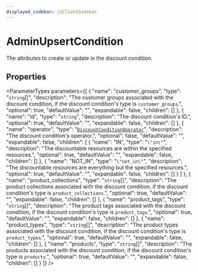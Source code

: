 ```yaml
---
displayed_sidebar: jsClientSidebar
---
```



# AdminUpsertCondition

The attributes to create or update in the discount condition.

## Properties

<ParameterTypes parameters={[
  {
    "name": "customer_groups",
    "type": "`string`[]",
    "description": "The customer groups associated with the discount condition, if the discount condition's type is `customer_groups`.",
    "optional": true,
    "defaultValue": "",
    "expandable": false,
    "children": []
  },
  {
    "name": "id",
    "type": "`string`",
    "description": "The discount condition's ID.",
    "optional": true,
    "defaultValue": "",
    "expandable": false,
    "children": []
  },
  {
    "name": "operator",
    "type": "[`DiscountConditionOperator`](../enums/internal.DiscountConditionOperator.mdx)",
    "description": "The discount condition's operator.",
    "optional": false,
    "defaultValue": "",
    "expandable": false,
    "children": [
      {
        "name": "IN",
        "type": "``\"in\"``",
        "description": "The discountable resources are within the specified resources.",
        "optional": true,
        "defaultValue": "",
        "expandable": false,
        "children": []
      },
      {
        "name": "NOT_IN",
        "type": "``\"not_in\"``",
        "description": "The discountable resources are everything but the specified resources.",
        "optional": true,
        "defaultValue": "",
        "expandable": false,
        "children": []
      }
    ]
  },
  {
    "name": "product_collections",
    "type": "`string`[]",
    "description": "The product collections associated with the discount condition, if the discount condition's type is `product_collections`.",
    "optional": true,
    "defaultValue": "",
    "expandable": false,
    "children": []
  },
  {
    "name": "product_tags",
    "type": "`string`[]",
    "description": "The product tags associated with the discount condition, if the discount condition's type is `product_tags`.",
    "optional": true,
    "defaultValue": "",
    "expandable": false,
    "children": []
  },
  {
    "name": "product_types",
    "type": "`string`[]",
    "description": "The product types associated with the discount condition, if the discount condition's type is `product_types`.",
    "optional": true,
    "defaultValue": "",
    "expandable": false,
    "children": []
  },
  {
    "name": "products",
    "type": "`string`[]",
    "description": "The products associated with the discount condition, if the discount condition's type is `products`.",
    "optional": true,
    "defaultValue": "",
    "expandable": false,
    "children": []
  }
]} />
